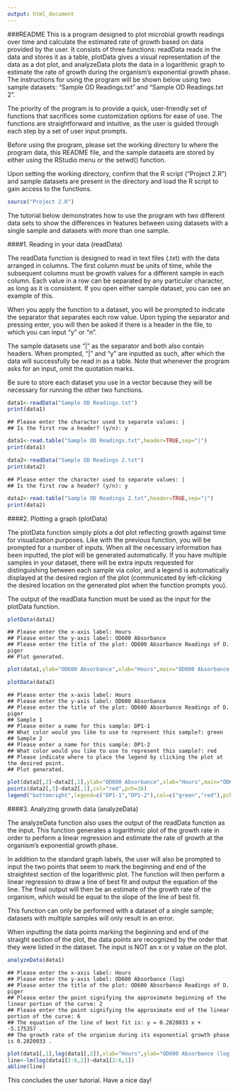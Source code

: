 ```yaml
---
output: html_document
---
```

###README
This is a program designed to plot microbial growth readings over time and calculate the estimated rate of growth based on data provided by the user.  It consists of three functions: readData reads in the data and stores it as a table, plotData gives a visual representation of the data as a dot plot, and analyzeData plots the data in a logarithmic graph to estimate the rate of growth during the organism's exponential growth phase.  The instructions for using the program will be shown below using two sample datasets: "Sample OD Readings.txt" and "Sample OD Readings.txt 2".

The priority of the program is to provide a quick, user-friendly set of functions that sacrifices some customization options for ease of use.  The functions are straightforward and intuitive, as the user is guided through each step by a set of user input prompts.

Before using the program, please set the working directory to where the program data, this README file, and the sample datasets are stored by either using the RStudio menu or the setwd() function.

Upon setting the working directory, confirm that the R script  ("Project 2.R") and sample datasets are present in the directory and load the R script to gain access to the functions.

```r
source("Project 2.R")
```

The tutorial below demonstrates how to use the program wth two different data sets to show the differences in features between using datasets with a single sample and datasets with more than one sample.

####1. Reading in your data (readData)

The readData function is designed to read in text files (.txt) with the data arranged in columns.  The first column must be units of time, while the subsequent columns must be growth values for a different sample in each column.  Each value in a row can be separated by any particular character, as long as it is consistent.  If you open either sample dataset, you can see an example of this.

When you apply the function to a dataset, you will be prompted to indicate the separator that separates each row value.  Upon typing the separator and pressing enter, you will then be asked if there is a header in the file, to which you can input "y" or "n".

The sample datasets use "|" as the separator and both also contain headers.  When prompted, "|" and "y" are inputted as such, after which the data will successfully be read in as a table.  Note that whenever the program asks for an input, omit the quotation marks.  

Be sure to store each dataset you use in a vector because they will be necessary for running the other two functions.

```r
data1<-readData("Sample OD Readings.txt")
print(data1)
```
```
## Please enter the character used to separate values: |
## Is the first row a header? (y/n): y
```
```r
data1<-read.table("Sample OD Readings.txt",header=TRUE,sep="|")
print(data1)
```
```r
data2<-readData("Sample OD Readings 2.txt")
print(data2)
```
```
## Please enter the character used to separate values: |
## Is the first row a header? (y/n): y
```
```r
data2<-read.table("Sample OD Readings 2.txt",header=TRUE,sep="|")
print(data2)
```

####2. Plotting a graph (plotData)

The plotData function simply plots a dot plot reflecting growth against time for visualization purposes.  Like with the previous function, you will be prompted for a number of inputs.  When all the necessary information has been inputted, the plot will be generated automatically.  If you have multiple samples in your dataset, there will be extra inputs requested for distinguishing between each sample via color, and a legend is automatically displayed at the desired region of the plot (communicated by left-clicking the desired location on the generated plot when the function prompts you).

The output of the readData function must be used as the input for the plotData function.

```r
plotData(data1)
```
```
## Please enter the x-axis label: Hours
## Please enter the y-axis label: OD600 Absorbance
## Please enter the title of the plot: OD600 Absorbance Readings of D. piger
## Plot generated.
```
```r
plot(data1,ylab="OD600 Absorbance",xlab="Hours",main="OD600 Absorbance Readings of D. piger",pch=16)
```
```r
plotData(data2)
```
```
## Please enter the x-axis label: Hours
## Please enter the y-axis label: OD600 Absorbance
## Please enter the title of the plot: OD600 Absorbance Readings of D. piger
## Sample 1
## Please enter a name for this sample: DP1-1
## What color would you like to use to represent this sample?: green
## Sample 2
## Please enter a name for this sample: DP1-2
## What color would you like to use to represent this sample?: red
## Please indicate where to place the legend by clicking the plot at the desired point.
## Plot generated.
```
```r
plot(data2[,2]~data2[,1],ylab="OD600 Absorbance",xlab="Hours",main="OD600 Absorbance Readings of D. piger",pch=16,col="green")
points(data2[,3]~data2[,1],col="red",pch=16)
legend("bottomright",legend=c("DP1-1","DP1-2"),col=c("green","red"),pch=16)
```

####3. Analyzing growth data (analyzeData)

The analyzeData function also uses the output of the readData function as the input.  This function generates a logarithmic plot of the growth rate in order to perform a linear regression and estimate the rate of growth at the organism's exponential growth phase.  

In addition to the standard graph labels, the user will also be prompted to input the two points that seem to mark the beginning and end of the straightest section of the logarithmic plot.  The function will then perform a linear regression to draw a line of best fit and output the equation of the line.  The final output will then be an estimate of the growth rate of the organism, which would be equal to the slope of the line of best fit.

This function can only be performed with a dataset of a single sample; datasets with multiple samples will only result in an error.

When inputting the data points marking the beginning and end of the straight section of the plot, the data points are recognized by the order that they were listed in the dataset.  The input is NOT an x or y value on the plot.

```r
analyzeData(data1)
```
```
## Please enter the x-axis label: Hours
## Please enter the y-axis label: OD600 Absorbance (log)
## Please enter the title of the plot: OD600 Absorbance Readings of D. piger
## Please enter the point signifying the approximate beginning of the linear portion of the curve: 2
## Please enter the point signifying the approximate end of the linear portion of the curve: 6
## The equation of the line of best fit is: y = 0.2820033 x + -5.175357 .
## The growth rate of the organism during its exponential growth phase is 0.2820033 .
```
```r
plot(data1[,1],log(data1[,2]),xlab="Hours",ylab="OD600 Absorbance (log)",main="OD600 Absorbance Readings of D. piger",pch=16)
line<-lm(log(data1[2:6,2])~data1[2:6,1])
abline(line)
```

This concludes the user tutorial.  Have a nice day!
